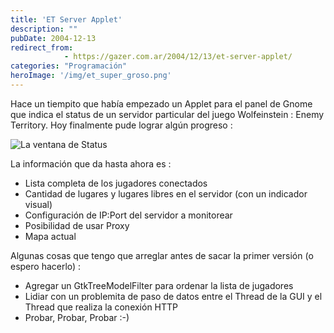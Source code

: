 ```yaml
---
title: 'ET Server Applet'
description: ""
pubDate: 2004-12-13
redirect_from: 
            - https://gazer.com.ar/2004/12/13/et-server-applet/
categories: "Programación"
heroImage: '/img/et_super_groso.png'
---
```

Hace un tiempito que había empezado un Applet para el panel de Gnome que indica el status de un servidor particular del juego Wolfeinstein : Enemy Territory. Hoy finalmente pude lograr algún progreso :

![La ventana de Status](/img/et_super_groso.png)

La información que da hasta ahora es :

- Lista completa de los jugadores conectados
- Cantidad de lugares y lugares libres en el servidor (con un indicador visual)
- Configuración de IP:Port del servidor a monitorear
- Posibilidad de usar Proxy
- Mapa actual

Algunas cosas que tengo que arreglar antes de sacar la primer versión (o espero hacerlo) :

- Agregar un GtkTreeModelFilter para ordenar la lista de jugadores
- Lidiar con un problemita de paso de datos entre el Thread de la GUI y el Thread que realiza la conexión HTTP
- Probar, Probar, Probar :-)
